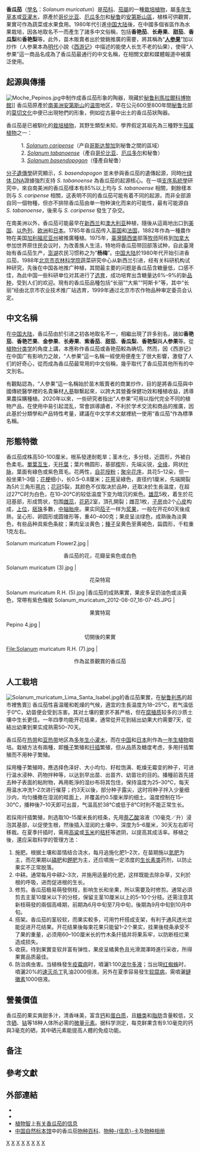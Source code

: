 {{NoteTA
|G1=TO
|G2=U
|1=zh-hans:安第斯; zh-hant:安第斯; zh-tw:安地斯;
|2=zh-hans:信息; zh-hant:資訊;
}}
{{Speciesbox
| image = Solanum muricatum Flower and Fruit.jpg
| image_alt = 250px
| image_caption = 一株開花結果的香瓜茄
| genus = Solanum
| species = muricatum
| authority = [[William_Aiton|Aiton]]
| synonyms = {{collapsible list|title=<center>{{nobold|約18個}}{{r|POWO}}</center>
  |{{species list
  |Solanum guatemalense |Anon.
  |Solanum hebephorum |[[Humb.|Humb.]] & [[Bonpl.|Bonpl.]] ex [[Michel_Félix_Dunal|Dunal]]
  |Solanum longifolium |[[Martín_Sessé_y_Lacasta|Sessé]] & [[José_Mariano_Mociño|Moc.]]
  |Solanum melaniferum |Moric. ex Dunal
  |Solanum muricatum var. dissectum |Dunal
  |Solanum muricatum f. glaberrimum |[[Donovan_Stewart_Correll|Correll]]
  |Solanum muricatum var. papillosistylum |[[Friedrich_August_Georg_Bitter|Bitter]]
  |Solanum muricatum var. parvifolium |[[Kunth|Kunth]]
  |Solanum muricatum var. popayanum |Bitter
  |Solanum muricatum var. praecedens |Bitter
  |Solanum muricatum var. protogenum |Bitter
  |Solanum muricatum var. teleutogenum |Bitter
  |Solanum pedunculatum |[[Willd.|Willd.]]
  |Solanum saccianum |[[Charles_Victor_Naudin|Naudin]]
  |Solanum saccianum |[[Carrière|Carrière]] & André
  |Solanum scabrum |[[Lam.|Lam.]]
  |Solanum variegatum |[[Hipólito_Ruiz_López|Ruiz]] & [[José_Antonio_Pavón_Jiménez|Pav.]]
  |Solanum wallisii |Carrière }} }}
| synonyms_ref = {{NoteTag|異名列表中的專用詞彙釋義：{{r|ICN}}
* '''Anon.'''，匿名描述者，英文 anonymity 的縮寫；
* '''ex'''，用於两位（或兩組）描述者之间，表示前者為最初的命名人，但其所作的描述不符合{{le|合格发表的名称|Validly published name|有效發表}}的規則，並由後者對該名稱重新作出有效的描述；
* '''var.'''，[[變種|變種]]，[[拉丁文|拉丁文]] varietas 的縮寫；
* '''f.'''，{{le|变型 (植物学)|Form (botany)|變型}}，拉丁文 forma 的縮寫。}}
}}

'''香瓜茄'''（[[學名|學名]]：''Solanum muricatum''）是[[茄科|茄科]]、[[茄屬|茄屬]]的一種[[栽培植物|栽培植物]]，屬[[多年生草本|多年生草本]]或[[亚灌木|亚灌木]]，原產於[[哥伦比亚|哥伦比亚]]、[[厄瓜多尔|厄瓜多尔]]和[[秘鲁|秘鲁]]的[[安地斯山脈|安第斯山區]]，植株可供觀賞，果實可作為蔬菜或水果食用{{r|POWO|范甲朋, 2006|张德纯, 2007}}。1980年代引進[[中国大陆|中国大陆]]後，在中國多個省區作為水果栽培，因各地取名不一而產生了諸多中文俗稱，包括'''香艳茄'''、'''长寿果'''、'''甜茄'''、'''香瓜梨'''和'''香艳梨'''等{{r|张德纯, 2007}}。此外，苗木販賣者出於營銷推廣的需要，將其稱為“'''[[人参果_(神话)|人参果]]'''”加以炒作{{r|张兴旺, 2003}}（人参果本為[[明代|明代]]小說《[[西游记|西游记]]》中描述的能使人长生不老的仙果），使得“人参果”這一商品名成為了香瓜茄最通行的中文名稱，在相關文獻和媒體報道中被廣泛使用{{r|冯云格等, 2020}}。

==起源與傳播==
[[File:Moche_Pepinos.jpg|thumb]]中制作成香瓜茄形象的陶器，現藏於[[秘鲁|秘鲁]][[利馬|利馬]][[拉爾科博物館|拉爾科博物館]]]]
香瓜茄原產於[[南美洲|南美洲]][[安第斯山|安第斯山]]的[[温带|温带]]地区，早在公元600至800年間[[秘鲁|秘鲁]]北部的[[莫切文化|莫切文化]]中便已出現牠們的形象，例如從古墓中出土的香瓜茄狀陶器{{r|Hermann, 1988}}。

香瓜茄是已被馴化的[[栽培植物|栽培植物]]，其野生類型未知，學界假定其祖先為三種野生[[茄屬|茄属植物]]之一：{{r|Heiser et al, 1999|Anderson et al, 1996}}
:1. ''[[Solanum_caripense|Solanum caripense]]''（产自[[哥斯达黎加|哥斯达黎加]]到秘鲁之間的區域）
:2. ''[[Solanum_tabanoense|Solanum tabanoense]]''（產自[[哥伦比亚|哥伦比亚]]、[[厄瓜多尔|厄瓜多尔]]和秘鲁）
:3. ''[[Solanum_basendopogon|Solanum basendopogon]]''（僅產自秘鲁）
[[分子遺傳學|分子遺傳學]]研究顯示，''S. basendopogon'' 並未參與香瓜茄的遺傳起源，同時[[葉綠體DNA|叶绿体 DNA]]證據強烈支持 ''S. tabanoense'' 為香瓜茄的起源核心。在一項[[支序系統學|支序系統學]]研究中，來自南美洲的香瓜茄樣本有85%以上均与 ''S. tabanoense'' 相關，剩餘​​樣本则与 ''S. caripense'' 相關，这表明不同的香瓜茄可能有着不同的起源，而非全部源自同一個物種，但亦不排除香瓜茄由单一物种演化而来的可能性，最有可能源自 ''S. tabanoense''，後來与 ''S. caripense'' 發生了杂交{{r|Heiser et al, 1999|Anderson et al, 1996}}。

在南美洲以外，香瓜茄可能最早在[[新西兰|新西兰]]和[[澳大利亚|澳大利亚]]种植，隨後从這兩地出口到[[美国|美国]]、[[以色列|以色列]]、[[欧洲|欧洲]]和[[日本|日本]]{{r|Heiser et al, 1999|Prono-Widayat et al, 2003}}。1785年香瓜茄传入[[英国|英国]]和[[法国|法国]]，1882年作為一種農作物在美国[[加利福尼亚州|加利福尼亚州]]被推廣種植{{r|Brücher, 1977|张德纯, 2007}}。1975年，[[臺灣|臺灣]][[鎮西堡|鎮西堡]]部落[[牧师|牧师]]阿栋到[[加拿大|加拿大]]参加世界原住民会议时，为改善族人生活，特地将香瓜茄带回部落试种，自此臺灣始有香瓜茄生产，[[澎湖|澎湖]]农民习惯称之为“'''杨梅'''”。[[中国大陆|中国大陆]]於1980年代开始引进香瓜茄，1988年[[北京市农林科学院|北京市农林科学院]]蔬菜研究中心从新西兰引进，经有关科研机构试种研究，先後在中国各地推广种植，其間最主要的问题是香瓜茄含糖量低，口感不佳，為此中国一些科研单位对其进行了[[选育|选育]]，成功培育出含糖量达6%–9%的新[[栽培品种|品种]]，受到人们的欢迎。現有的香瓜茄品種包括“长丽”“大紫”“阿斯卡”等，其中“长丽”经由北京市农业技术推广站选育，1999年通过北京市农作物品种审定委员会认定{{r|张德纯, 2007}}。

==中文名稱==
在[[中国大陆|中国大陆]]，香瓜茄由於引进之初各地取名不一，相繼出現了許多别名，諸如'''香艳茄'''、'''香艳芒果'''、'''金参果'''、'''长寿果'''、'''紫香茄'''、'''甜茄'''、'''香瓜梨'''、'''香艳梨'''與'''人参果'''等。從[[植物分类学|植物分类学]]的角度上講，本應称作香瓜茄或香艳茄較為确切{{r|张德纯, 2007}}。然而，因《西游记》在中国广有影响力之故，“人参果”這一名稱一經使用便產生了很大影響，激發了人们的好奇心{{r|张德纯, 2007}}，從而成為香瓜茄最常用的中文俗稱，幾乎取代了香瓜茄其他所有的中文別名。

有觀點認為，“人參果”這一名稱始於苗木販賣者的商業炒作，目的是將香瓜茄與中國傳統醫學裡的名貴藥材[[人蔘|人蔘]]聯繫起來，以誇大其營養保健功效和種植收益，誘導果農採購種植{{r|张兴旺, 2003}}。2020年以來，一些研究者指出“人参果”可用以指代完全不同的植物产品，在使用中易引起混乱，常會誤導讀者，不利於学术交流和商品的推廣，因此基於分類學和产品特性考量，建議在中文学术文献裡統一使用“香瓜茄”作為標準名稱{{r|冯云格等, 2020}}。

==形態特徵==
香瓜茄成株高50–100厘米，根系發達耐乾旱；茎木化，多分枝，近圆形，外被白色柔毛{{r|范甲朋, 2006|北京常见蔬菜图说}}。[[單葉|單葉]][[互生|互生]]，无[[托葉|托葉]]；葉片椭圆形，基部[[楔|楔]]形，先端尖锐{{NoteTag|葉、花、果實等植物器官的顶部，稱為先端{{r|汉语大词典}}。}}，[[全缘|全缘]]，网状[[叶脉|叶脉]]，葉面有綠色或紫色茸毛{{r|范甲朋, 2006|北京常见蔬菜图说}}。花两性，[[自花授粉|自花授粉]]；[[聚伞花序|聚伞花序]]，具花5–12朵，但一般坐果1–3個；[[花梗|花梗]]细小，长0.5–0.8厘米；[[花萼|花萼]]呈綠色，直径约1厘米，先端開裂為5片三角形[[萼片|萼片]]{{r|范甲朋, 2006|北京常见蔬菜图说}}；[[花冠|花冠]]5裂，其颜色不仅取决於品种，还取决於生長温度，在超过27℃时为白色，在10–20℃的较低温度下变为暗沉的紫色{{r|Kita et al, 1989}}。[[雄蕊|雄蕊]]5枚，着生於花冠基部，形成筒状，包围[[雌蕊|雌蕊]]，[[花葯|花葯]]2室，頂孔開裂；雌蕊1枚，[[子房|子房]]由2个[[心皮|心皮]]构成，[[上位子房|上位]]，[[胚珠|胚珠]]多數，[[胎座|中轴胎座]]{{r|范甲朋, 2006|北京常见蔬菜图说}}。果实同[[茄子|茄子]]一样为[[浆果|浆果]]，一般在开花60天後成熟，呈心形、卵圆形或圆锥形等，重40–400克；果皮呈淡绿色，成熟後為淡黄色，有些品种具紫色条紋；果肉呈淡黄色；[[種子|種子]]呈黄色至黄褐色，扁圆形，千粒重1克左右{{r|北京常见蔬菜图说}}。

<gallery widths="220" heights="170">
Solanum muricatum Flower2.jpg |<center>香瓜茄的花，花瓣呈紫色或白色</center>
Solanum muricatum (3).jpg |<center>花朶特寫</center>
Solanum muricatum R.H. (5).jpg |香瓜茄的成熟果實，果皮多呈奶油色或淡黃色，常帶有紫色條紋
Solanum_muricatum_2012-08-07_16-07-45.JPG |<center>果實特寫</center>
Pepino 4.jpg |<center>切開後的果實</center>
File:Solanum muricatum R.H. (7).jpg |<center>作為盆景觀賞的香瓜茄</center>
</gallery>

==人工栽培==
[[File:Solanum_muricatum_Lima_Santa_Isabel.jpg|thumb]]的香瓜茄果實，在[[秘鲁|秘鲁]][[利馬|利馬]]的超市裡售賣]]
香瓜茄性喜温暖和乾燥的气候，適宜的生長温度为18–25℃，若气温低于0℃，幼苗便会受到冻害。其对土壤的要求不甚严格，但在[[腐殖质|腐殖质]]较多的沙质土壤中生长更佳。一年四季均能开花结果，通常從开花到結出幼果大约需要7天，從結出幼果到果实成熟需50–70天{{r|范甲朋, 2006}}。

香瓜茄在[[热带|热带]]和[[亚热带|亚热带]]地区為[[多年生|多年生]][[灌木|小灌木]]，而在[[中华人民共和国|中国]]和[[日本|日本]]則作為[[一年生植物|一年生植物]]栽培。栽植方法有兩種，即[[種子|種子]]繁殖和[[扦插|扦插]]繁殖，但从品质及糖度考虑，多用扦插繁殖而不用种子繁殖{{r|北京常见蔬菜图说}}。

採用種子繁殖時，應选择色泽好、大小均匀、籽粒饱满、乾燥无霉变的种子，可进行温水浸种、药物拌种等，以达到早出苗、出苗齐、幼苗壮的目的。播種前首先搓去种子表面的粘附物，再用乾淨的湿纱布将其包住，保持温度为25–30℃，每天用温水冲洗1–2次进行催芽；约3天以後，部分种子露尖，这时将种子拌入少量细沙内，均匀播撒在湿润的畦面上，并覆盖约0.5厘米厚的细土。温度控制在15–30℃，播种後7–10天即可出苗，气温高於38℃或低于8℃时則不能正常生长{{r|范甲朋, 2006|北京常见蔬菜图说}}。

若採用扦插繁殖，則选取10–15厘米長的枝条，先用[[萘乙酸|萘乙酸]]溶液（10毫克／升）浸泡其基部，以促使生根，然後插入湿润的土壤中，深度为5–6厘米，30天左右即可移栽。在夏季扦插时，需用[[高粱|高粱]]或[[玉米|玉米]]的[[秸秆|秸秆]]等遮阴，以提高其成活率。移植之後，還应采取科学的管理方法：{{r|范甲朋, 2006|北京常见蔬菜图说}}
# 施肥。根据土壤和苗情结合浇水，每月追施化肥1–2次，在苗期施以[[氮肥|氮肥]]为主，而花果期以[[磷肥|磷肥]]和[[鉀肥|鉀肥]]为主，还应噴施一定浓度的[[生長素|生长素类]]药剂，以防止果实不正常脱落。
# 中耕{{NoteTag|中耕，指在农作物生长期间，於植株之间锄草、松土等{{r|汉语大词典}}。}}。通常每月中耕2–3次，并施用适量的化肥，这样既能去除杂草，又利於根的呼吸，进而促进根的生长。
# 修剪。香瓜茄极易萌發侧枝，影响生长和坐果，所以需要及时修剪。通常必須剪去主茎10厘米以下的分枝，保留主茎10厘米以上的5–10个分枝。还需注意其新枝萌發的兩個高峰期，前期為6月中旬至7月中旬，後期為9月中旬到10月中旬。
# 搭架。香瓜茄的茎较软，而果实較多，可用竹杆搭成支架，有利于通风透光並能促进开花结果。开花结果後每束花果只能留1–2个果实，挂果後枝条承受不了果的重量，必须用60–100厘米长的竹木条扦插并将果系牢，以防断枝烂果造成损失。
# 收获。待到果實变软并富有弹性，果皮呈橘黄色且光滑潤澤時進行采收，所得果實品质最佳。
# 防治病虫害。当植株發生[[疫霉病|疫霉病]]时，噴灑1∶100[[波尔多液|波尔多液]]；当出現[[叶螨科|红蜘蛛]]时，噴灑20%的[[速灭杀丁|速灭杀丁]]乳油2000倍液。另外在夏季容易發生[[软腐病|软腐病]]，需噴灑[[鏈黴素|鏈黴素]]1000倍液。

==營養價值==
香瓜茄的果实爽甜多汁，清香味美，富含[[钙|钙]]和[[蛋白质|蛋白质]]，且[[糖类|糖类]]和[[脂肪|脂肪]]含量較低，又含[[硒|硒]]、[[钴|钴]]等18种人体所必需的[[微量元素|微量元素]]。据科学测定，每克鲜果含有9.10毫克的钙與3毫克的硒，其中硒元素能提高人體的免疫功能{{r|范甲朋, 2006}}。

==备注==
{{Portal|植物|生物学|饮食|农业}}
{{NoteFoot}}

==參考文獻==
{{Reflist|2|refs=
<ref name="POWO">{{cite powo |id=urn:lsid:ipni.org:names:820187-1 |title=''Solanum muricatum'' Aiton |access-date=2022-02-06}}</ref>

<ref name="ICN">{{cite book |author1=McNeill, J. |author2=Barrie, F.R. |author3=Buck, W.R. |author4=Demoulin, V. |author5=Greuter, W. |author6=Hawksworth, D.L. |author7=Herendeen, P.S. |author8=Knapp, S. |author9=Marhold, K. |author10=Prado, J. |author11=Prud'homme Van Reine, W.F. |author12=Smith, G.F. |author13=Wiersema, J.H. |author14=Turland, N.J. |year=2012 |title=''International Code of Nomenclature for algae, fungi, and plants (Melbourne Code) adopted by the Eighteenth International Botanical Congress Melbourne, Australia, July 2011'' |publisher=A.R.G. Gantner Verlag KG |volume=Regnum Vegetabile 154 |isbn=978-3-87429-425-6 |url=http://www.iapt-taxon.org/nomen/main.php?page=title}}</ref>

<ref name="范甲朋, 2006">{{cite journal |author=范甲朋 |year=2006 |title=人参果简介 |journal=[[生物学通报|生物学通报]] |volume=41 |issue=7 |page=23 |issn=0006-3193 |cn=11-2042/Q |url=http://www.cnki.com.cn/Article/CJFDTotal-SWXT200607013.htm<!-- |url-accesss=registration -->}}{{zh-cn}}</ref>

<ref name="张德纯, 2007">{{cite journal |author=张德纯 |year=2007 |title=香瓜茄 |journal=[[中国蔬菜|中国蔬菜]] |volume=1 |issue=12 |page=49 |issn=1000-6346 |cn=11-2326/S |url=https://www.cnki.com.cn/Article/CJFDTOTAL-ZGSC200712023.htm<!-- |url-accesss=registration -->}}{{zh-cn}}</ref>

<ref name="张兴旺, 2003">{{cite journal |author=张兴旺 |year=2003 |title=“人参果”非人参果 |journal=[[中国果业信息|柑桔与亚热带果树-{信息}-]] |volume=19 |issue=5 |pages=9, 13 |issn=1008-2905 |cn=50-1173/S |url=https://www.cnki.com.cn/Article/CJFDTOTAL-GJYR200305007.htm<!-- |url-accesss=registration --> |quote=四五年前，被一些育苗户和果苗贩子炒作得沸沸扬扬的“人参果”，其实它不是[[人参|人参]]果，而是20世纪80年代末至90年代初喧嚣一时的“香艳梨”的易名。其再次改名的原因，是因种植者们上当后，种子和苗木推销不出去，果苗贩子不能再牟取暴利，于是就利用人参是我国（按：指[[中华人民共和国|中华人民共和国]]）著名的珍贵药材和在人们心目中有“起死回生”的特效功能来抬高它的身价，再次骗得更多钱财，是挖空心思搞的改头换面的骗局。同时，他们还捏造一套谎言宣称：“该果除含有人体需要的多种营养元素、味冠百果之首外，并有防癌治癌作用，是当今最好的时鲜、保健和治癌果品，且易栽培，结果早，产量高，效益大，栽后2~3个月就结果采收，亩产上万斤，亩收入达五六万元，是快速发家致富的发财果。”在这样的渲染蛊惑下，不少人不惜每667 ㎡花3000~5000元购得种苗大种特种（每667 ㎡种2500~3000株，每株1.20~2元），结果不仅没有快速发财，而是重蹈以前种“香艳梨”或“草本苹果”的覆辙，血本无归……由于不是原产我国，栽培历史短，作鲜果食用，多数人不习惯它的浓厚的生茄味，不能成为大众化水果；经加工试验，又作不成风味独特的加工果品。所以，尽管经过“香艳梨”和“人参果”两起两落的轮翻炒作，也没能被广大消费者接受而大种特种开来……}}{{zh-cn}}</ref>

<ref name="冯云格等, 2020">{{cite journal |author1=冯云格 |author2=王士超 |author3=付海美 |author4=陈年来 |year=2020 |title=人参果正名的必要性和认知 |journal=[[农业与技术|农业与技术]] |volume=40 |issue=12 |page=162–166 |issn=1671-962X |cn=22-1159/S |url=https://www.cnki.com.cn/Article/CJFDTotal-NYYS202012063.htm<!-- |url-accesss=registration --> |doi=10.19754/j.nyyjs.20200630062 |quote=在以往的文献和媒体报道中，涉及香瓜茄的报道多用“人参果”指代，但“人参果”一词在中文文献中可指代完全不同的植物产品，易引起-{信息}-混乱，常给读者以误导，不利于学术交流和商品的推广。考虑到该植物的系统分类和产品特性，建议在今后的中文学术文献中将 ''Solanum murcatum'' [[William_Aiton|Ait]] 统称为“香瓜茄”。}}{{zh-cn}}</ref>

<ref name="Hermann, 1988">{{cite thesis |type=Dissertation |author=Hermann, Michael |year=1988 |title=Beiträge zur Ökologie der Frucht- und Ertragsbildung von Solanum muricatum Ait |publisher=[[Technische_Universität_Berlin|Technische Universität Berlin]] |place=[[Berlin|Berlin]] |url=https://books.google.de/books?id=Zjq6tT837DkC}}{{de}}</ref>

<ref name="Heiser et al, 1999">{{cite book |author1=Heiser, C. |author2=Anderson, G. |year=1999 |chapter="New" solanums |chapter-url=http://www.hort.purdue.edu/newcrop/proceedings1999/v4-379.html |editor=Janick, J. |title=''Perspectives on new crops and new uses'' |publisher={{le|美国园艺学会|American Society for Horticultural Science|ASHS Press}} |place=[[亚历山德里亚_(弗吉尼亚州)|Alexandria, VA]] |pages=379–384}}</ref>

<ref name="Anderson et al, 1996">{{cite journal |author1=Anderson, G.J. |author2=Jansen, R.K. |author3=Kim, Y. |year=1996 |title=The origin and relationships of the pepino, ''Solanum muricatum'' (solanaceae): DNA restriction fragment evidence |journal=''{{le|经济植物学 (期刊)|Economic Botany|Economic Botany}}'' |volume=50 |number=4 |pages=369–380 |doi=10.1007/BF02866519}}</ref>

<ref name="Prono-Widayat et al, 2003">{{cite journal |author1=Prono-Widayat, H. |author2=Schreiner, M. |author3=Huyskens-Keil, S. |author4=Lüdders, P. |year=2003 |title=Effect of ripening stage and storage temperature on postharvest quality of pepino (''Solanum muricatum'' Ait.) |journal=''Journal of food, agriculture & environment'' |volume=1 |number=1 |pages=35–41 |issn=1459-0255}}</ref>

<ref name="Brücher, 1977">{{cite book |author=Brücher, H. |year=1977 |title=''Tropische Nutzpflanzen: Ursprung, Evolution und Domestikation'' |publisher=[[Springer-Verlag|Springer-Verlag]] |place=[[Berlin|Berlin]] |isbn=978-3-662-13237-1 |doi=10.1007/978-3-662-13237-1}}{{de}}</ref>

<ref name="汉语大词典">{{cite book |editor1=罗竹风 |editor1-link=罗竹风 |editor2=汉语大词典编辑委员会 |editor3=汉语大词典编纂处 |year=2001 |title=[[汉语大词典|汉语大词典]] |edition=(2版) |publisher=[[汉语大词典出版社|汉语大词典出版社]] |place=[[上海|上海]] |isbn=978-7-5432-0016-6}}{{zh-hans}}{{zh-hant}}</ref>

<ref name="Kita et al, 1989">{{cite journal |author1=Kita, N. |display-authors=etal |year=1989 |title=Physiological and ecological studies on pepino, ''Solanum muricatum'' Ait |journal=''Bulletin of the Kanagawa Horticultural Experiment Station'' |volume=39 |pages=21–35 |oclc=458296021}}</ref>

<ref name="北京常见蔬菜图说">{{cite book |editor1=孙群 |editor2=孙宝启 |editor2-link=孙宝启 |year=2012 |title=北京常见蔬菜图说 |publisher=[[中国农业科学技术出版社|中国农业科学技术出版社]] |place=[[北京|北京]] |isbn=978-7-5116-0728-7}}{{zh-hans}}</ref>
}}

==外部連結==
* {{Commons category-inline|Solanum muricatum}}
* {{Wikispecies-inline|Solanum muricatum}}
* [[植物智|植物智]]上[http://www.iplant.cn/info/Solanum%20muricatum 有关香瓜茄的信息]{{zh-cn}}
* [[中国自然标本馆|中国自然标本馆]]中的香瓜茄[https://www.cfh.ac.cn/787915.spage 物种百科]、[https://www.cfh.ac.cn/787915.sp 物种-{信息}-卡]及[https://www.cfh.ac.cn/album/ShowSpAlbum.aspx?spid=787915 物种相册]{{zh-cn}}

{{Taxonbar|from=Q135928}}
{{Authority control}}

[[Category:茄屬|X]]
[[Category:多年生草本植物|X]]
[[Category:可食用茄科|X]]
[[Category:<!--_原產於南美洲的_-->水果|X]]
[[Category:果菜類|X]]
[[Category:哥伦比亚植物|X]]
[[Category:厄瓜多尔植物|X]]
[[Category:秘鲁植物|X]]